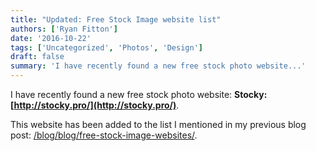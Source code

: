 ```yaml
---
title: "Updated: Free Stock Image website list"
authors: ['Ryan Fitton']
date: '2016-10-22'
tags: ['Uncategorized', 'Photos', 'Design']
draft: false
summary: 'I have recently found a new free stock photo website...'
---
```


I have recently found a new free stock photo website: **Stocky: [http://stocky.pro/](http://stocky.pro/)**.

This website has been added to the list I mentioned in my previous blog post: [/blog/blog/free-stock-image-websites/](/blog/blog/free-stock-image-websites/).
